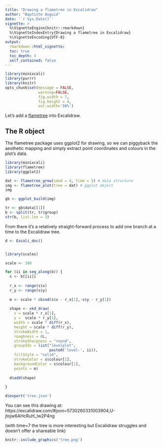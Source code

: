 ```yaml
---
title: "Drawing a flametree in Excalidraw"
author: "Baptiste Auguié"
date: '`r Sys.Date()`'
vignette: >
  %\VignetteEngine{knitr::rmarkdown}
  %\VignetteIndexEntry{Drawing a flametree in Excalidraw}
  %\VignetteEncoding{UTF-8}
output:
  rmarkdown::html_vignette:
  toc: true
  toc_depth: 3
  self_contained: false
---
```


```r
library(minixcali)
library(purrr)
library(knitr)
opts_chunk$set(message = FALSE, 
               warning=FALSE,
               fig.width = 7,
               fig.height = 4, 
               out.width='50%')

```

Let's add a [flametree](https://github.com/djnavarro/flametree) into Excalidraw.

## The R object

The flametree package uses ggplot2 for drawing, so we can piggyback the aesthetic mapping and simply extract point coordinates and colours in the plot's data.

```r
library(minixcali)
library(flametree)
library(ggplot2)

dat <- flametree_grow(seed = 4, time = 5) # data structure
img <- flametree_plot(tree = dat) # ggplot object
img
```

```r
gb <- ggplot_build(img)

tr <- gb$data[[1]]
b <- split(tr, tr$group)
str(b, list.len = 3)
```

From there it's a relatively straight-forward process to add one branch at a time to the Excalidraw tree.

```r
d <- Excali_doc()


library(scales)

scale <- 100

for (ii in seq_along(b)) {
  s <- b[[ii]]
  
  r_x <- range(s$x)
  r_y <- range(s$y)
  
  m <- scale * cbind(s$x - r_x[1],-s$y - r_y[1])
  
  shape <- xkd_draw(
    x = scale * r_x[1],
    y =  scale * r_y[1],
    width = scale * diff(r_x),
    height = scale * diff(r_y),
    strokeWidth = 1,
    roughness = 0L,
    strokeSharpness = "round",
    groupIds = list("levelplot",
                    paste0('level-', ii)),
    fillStyle = "solid",
    strokeColor = s$colour[1],
    backgroundColor = s$colour[1],
    points = m)
  
  d$add(shape)
  
}

d$export('tree.json')
```

You can see this drawing at:  https://excalidraw.com/#json=5730260331003904,U-jtojw6AHcRuH_lw2P4ng

(with time=7 the tree is more interesting but Excalidraw struggles and doesn't offer a shareable link)

```r
knitr::include_graphics('tree.png')
```


